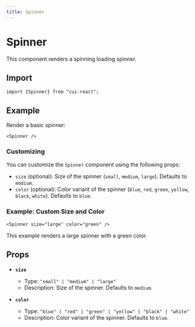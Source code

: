 ```yaml
---
title: Spinner
---
```



# Spinner

This component renders a spinning loading spinner.

## Import

```tsx
import {Spinner} from "cui-react";
```

## Example

Render a basic spinner:

```tsx
<Spinner />
```

### Customizing

You can customize the `Spinner` component using the following props:

- `size` (optional): Size of the spinner (`small`, `medium`, `large`). Defaults to `medium`.
- `color` (optional): Color variant of the spinner (`blue`, `red`, `green`, `yellow`, `black`, `white`). Defaults to `blue`.

### Example: Custom Size and Color

```tsx
<Spinner size="large" color="green" />
```

This example renders a large spinner with a green color.

## Props

- **`size`**
  - Type: `"small" | "medium" | "large"`
  - Description: Size of the spinner. Defaults to `medium`.

- **`color`**
  - Type: `"blue" | "red" | "green" | "yellow" | "black" | "white"`
  - Description: Color variant of the spinner. Defaults to `blue`.
